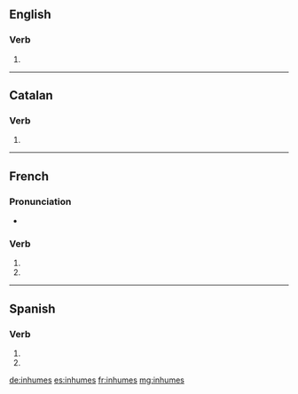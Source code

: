 {{also|inhumés}}
==English==

===Verb===
{{head|en|verb form}}

# {{en-third-person singular of|inhume}}

----

==Catalan==

===Verb===
{{head|ca|verb form}}

# {{ca-verb form of|p=2|n=sg|t=pres|m=ind|inhumar}}

----

==French==

===Pronunciation===
* {{homophones|lang=fr|inhume|inhument}}

===Verb===
{{fr-verb-form}}

# {{inflection of|inhumer||2|s|pres|indc|lang=fr}}
# {{inflection of|inhumer||2|s|pres|subj|lang=fr}}

----

==Spanish==

===Verb===
{{es-verb-form|inhumar}}

# {{es-verb form of|ending=ar|mood=imperative|sense=negative|pers=2|formal=no|number=singular|inhumar}}
# {{es-verb form of|ending=ar|mood=subjunctive|tense=present|pers=2|formal=no|number=singular|inhumar}}

[[de:inhumes]]
[[es:inhumes]]
[[fr:inhumes]]
[[mg:inhumes]]